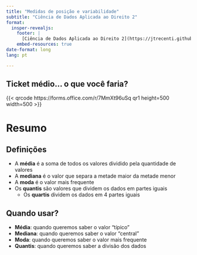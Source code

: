 ```yaml
---
title: "Medidas de posição e variabilidade"
subtitle: "Ciência de Dados Aplicada ao Direito 2"
format:
  insper-revealjs:
    footer: |
      [Ciência de Dados Aplicada ao Direito 2](https://jtrecenti.github.io/202461-cdad2/)
    embed-resources: true
date-format: long
lang: pt

---
```


## Ticket médio... o que você faria?

{{< qrcode https://forms.office.com/r/7MmXt96uSq qr1 height=500 width=500 >}}

# Resumo

## Definições

::: {.incremental}

- A **média** é a soma de todos os valores dividido pela quantidade de valores
- A **mediana** é o valor que separa a metade maior da metade menor
- A **moda** é o valor mais frequente
- Os **quantis** são valores que dividem os dados em partes iguais
  - Os **quartis** dividem os dados em 4 partes iguais

:::

## Quando usar?

::: {.incremental}

- **Média**: quando queremos saber o valor "típico"
- **Mediana**: quando queremos saber o valor "central"
- **Moda**: quando queremos saber o valor mais frequente
- **Quantis**: quando queremos saber a divisão dos dados

:::
